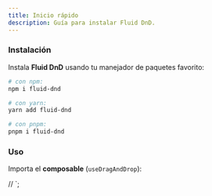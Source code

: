 ```yaml
---
title: Inicio rápido
description: Guía para instalar Fluid DnD.
---
```



### Instalación

Instala **Fluid DnD** usando tu manejador de paquetes favorito:

```bash
# con npm:
npm i fluid-dnd

# con yarn:
yarn add fluid-dnd

# con pnpm:
pnpm i fluid-dnd
```

### Uso

Importa el **composable** (`useDragAndDrop`):

  // 
`;

<Code code={compositionApiCode} lang="tsx" />
